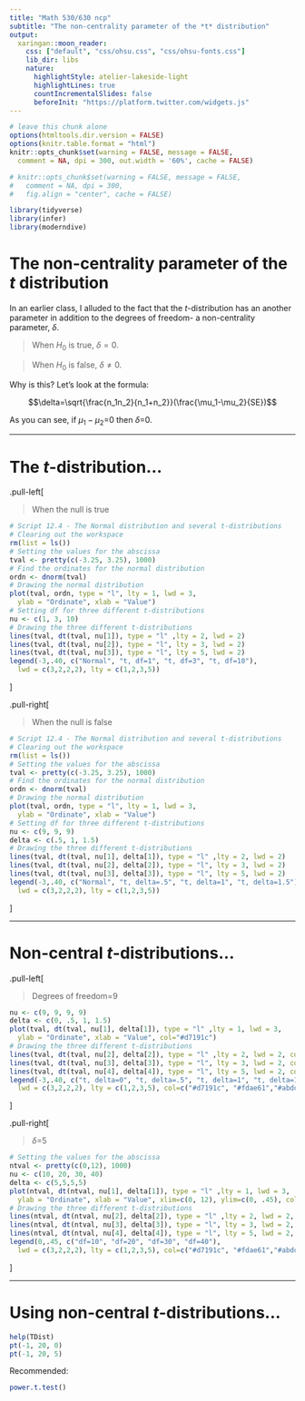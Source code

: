 ```yaml
---
title: "Math 530/630 ncp"
subtitle: "The non-centrality parameter of the *t* distribution"
output:
  xaringan::moon_reader:
    css: ["default", "css/ohsu.css", "css/ohsu-fonts.css"]
    lib_dir: libs
    nature:
      highlightStyle: atelier-lakeside-light
      highlightLines: true
      countIncrementalSlides: false
      beforeInit: "https://platform.twitter.com/widgets.js"
---
```


```r
# leave this chunk alone
options(htmltools.dir.version = FALSE)
options(knitr.table.format = "html") 
knitr::opts_chunk$set(warning = FALSE, message = FALSE, 
  comment = NA, dpi = 300, out.width = '60%', cache = FALSE)

# knitr::opts_chunk$set(warning = FALSE, message = FALSE, 
#   comment = NA, dpi = 300,
#   fig.align = "center", cache = FALSE)

```

``` r
library(tidyverse)
library(infer)
library(moderndive)
```


# The non-centrality parameter of the *t* distribution

In an earlier class, I alluded to the fact that the *t*-distribution has an another parameter in addition to the degrees of freedom- a non-centrality parameter, $\delta$. 

> When $H_0$ is true, $\delta=0$.

> When $H_0$ is false, $\delta\neq0$.

Why is this? Let's look at the formula:

$$\delta=\sqrt{\frac{n_1n_2}{n_1+n_2}}(\frac{\mu_1-\mu_2}{SE})$$

As you can see, if $\mu_1-\mu_2$=0 then $\delta$=0.

---


# The *t*-distribution... 

.pull-left[

> When the null is true

```r
# Script 12.4 - The Normal distribution and several t-distributions
# Clearing out the workspace
rm(list = ls())
# Setting the values for the abscissa
tval <- pretty(c(-3.25, 3.25), 1000)
# Find the ordinates for the normal distribution
ordn <- dnorm(tval)
# Drawing the normal distribution
plot(tval, ordn, type = "l", lty = 1, lwd = 3,
  ylab = "Ordinate", xlab = "Value")
# Setting df for three different t-distributions
nu <- c(1, 3, 10)
# Drawing the three different t-distributions
lines(tval, dt(tval, nu[1]), type = "l" ,lty = 2, lwd = 2)
lines(tval, dt(tval, nu[2]), type = "l", lty = 3, lwd = 2)
lines(tval, dt(tval, nu[3]), type = "l", lty = 5, lwd = 2)
legend(-3,.40, c("Normal", "t, df=1", "t, df=3", "t, df=10"),
  lwd = c(3,2,2,2), lty = c(1,2,3,5))
```
]

.pull-right[

> When the null is false

```r
# Script 12.4 - The Normal distribution and several t-distributions
# Clearing out the workspace
rm(list = ls())
# Setting the values for the abscissa
tval <- pretty(c(-3.25, 3.25), 1000)
# Find the ordinates for the normal distribution
ordn <- dnorm(tval)
# Drawing the normal distribution
plot(tval, ordn, type = "l", lty = 1, lwd = 3,
  ylab = "Ordinate", xlab = "Value")
# Setting df for three different t-distributions
nu <- c(9, 9, 9)
delta <- c(.5, 1, 1.5)
# Drawing the three different t-distributions
lines(tval, dt(tval, nu[1], delta[1]), type = "l" ,lty = 2, lwd = 2)
lines(tval, dt(tval, nu[2], delta[2]), type = "l", lty = 3, lwd = 2)
lines(tval, dt(tval, nu[3], delta[3]), type = "l", lty = 5, lwd = 2)
legend(-3,.40, c("Normal", "t, delta=.5", "t, delta=1", "t, delta=1.5"),
  lwd = c(3,2,2,2), lty = c(1,2,3,5))
```
]

---

# Non-central *t*-distributions... 

.pull-left[

> Degrees of freedom=9

```r
nu <- c(9, 9, 9, 9)
delta <- c(0, .5, 1, 1.5)
plot(tval, dt(tval, nu[1], delta[1]), type = "l" ,lty = 1, lwd = 3,
  ylab = "Ordinate", xlab = "Value", col="#d7191c")
# Drawing the three different t-distributions
lines(tval, dt(tval, nu[2], delta[2]), type = "l" ,lty = 2, lwd = 2, col="#fdae61")
lines(tval, dt(tval, nu[3], delta[3]), type = "l", lty = 3, lwd = 2, col="#abdda4")
lines(tval, dt(tval, nu[4], delta[4]), type = "l", lty = 5, lwd = 2, col="#2b83ba")
legend(-3,.40, c("t, delta=0", "t, delta=.5", "t, delta=1", "t, delta=1.5"),
  lwd = c(3,2,2,2), lty = c(1,2,3,5), col=c("#d7191c", "#fdae61","#abdda4", "#2b83ba"))
```
]

.pull-right[

> $\delta$=5

```r
# Setting the values for the abscissa
ntval <- pretty(c(0,12), 1000)
nu <- c(10, 20, 30, 40)
delta <- c(5,5,5,5)
plot(ntval, dt(ntval, nu[1], delta[1]), type = "l" ,lty = 1, lwd = 3,
  ylab = "Ordinate", xlab = "Value", xlim=c(0, 12), ylim=c(0, .45), col="#d7191c")
# Drawing the three different t-distributions
lines(ntval, dt(ntval, nu[2], delta[2]), type = "l" ,lty = 2, lwd = 2, col="#fdae61")
lines(ntval, dt(ntval, nu[3], delta[3]), type = "l", lty = 3, lwd = 2, col="#abdda4")
lines(ntval, dt(ntval, nu[4], delta[4]), type = "l", lty = 5, lwd = 2, col="#2b83ba")
legend(0,.45, c("df=10", "df=20", "df=30", "df=40"),
  lwd = c(3,2,2,2), lty = c(1,2,3,5), col=c("#d7191c", "#fdae61","#abdda4", "#2b83ba"))
```
]

---

# Using non-central *t*-distributions... 

```r
help(TDist)
pt(-1, 20, 0)
pt(-1, 20, 5)
```

Recommended:
```r
power.t.test()
```

